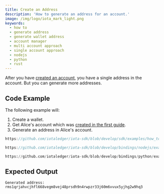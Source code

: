 ```yaml
---
title: Create an Address
description: 'How to generate an address for an account.'
image: /img/logo/iota_mark_light.png
keywords:
  - how to
  - generate address
  - generate wallet address
  - account manager
  - multi account approach
  - single account approach
  - nodejs
  - python
  - rust
---
```



After you have [created an account](./create-account.mdx), you have a single address in the account. But you can generate more addresses.

<TipAccountApproaches />

## Code Example

The following example will:

1. Create a wallet.
2. Get Alice's account which was [created in the first guide](create-account.mdx).
3. Generate an address in Alice's account.

<Tabs groupId="language" queryString>
<TabItem value="rust" label="Rust">

```rust reference
https://github.com/iotaledger/iota-sdk/blob/develop/sdk/examples/how_tos/accounts_and_addresses/create_address.rs
```

</TabItem>
<TabItem value="typescript-node" label="Typescript (Node.js)">

```typescript reference
https://github.com/iotaledger/iota-sdk/blob/develop/bindings/nodejs/examples/how_tos/accounts_and_addresses/create-address.ts
```

</TabItem>
<TabItem value="python" label="Python">

```python reference
https://github.com/iotaledger/iota-sdk/blob/develop/bindings/python/examples/how_tos/accounts_and_addresses/create_address.py
```

</TabItem>
</Tabs>

## Expected Output

```plaintext
Generated address: rms1qrjahvcjhfl668vegm8vej48prsdh9n4rwpzr33j60m6vvux5yjhg2w9hq3
```
